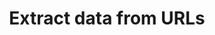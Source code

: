 ---
title: "Extract data from URLs"
description: "The extract endpoint takes URLs and outputs structured data"
---